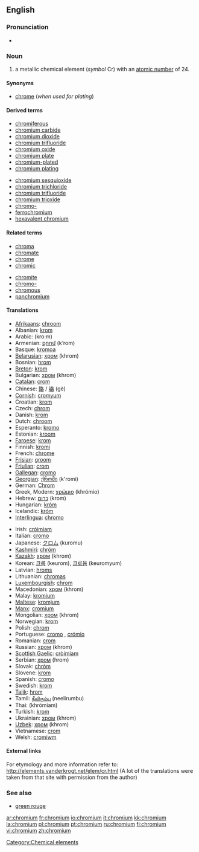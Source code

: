 ==English==

{{elements|Cr|vanadium|V|manganese|Mn}}

===Pronunciation===
*{{audio|en-us-chromium.ogg|Audio (US)}}

===Noun===
{{en-noun|-}}
{{wikipedia}}

# a metallic chemical element (''symbol'' Cr) with an [[atomic number]] of 24.

====Synonyms====
*[[chrome]] (''when used for plating'')

====Derived terms====
{{top2}}
*[[chromiferous]]
*[[chromium carbide]]
*[[chromium dioxide]]
*[[chromium trifluoride]]
*[[chromium oxide]]
*[[chromium plate]]
*[[chromium-plated]]
*[[chromium plating]]
{{mid2}}
*[[chromium sesquioxide]]
*[[chromium trichloride]]
*[[chromium trifluoride]]
*[[chromium trioxide]]
*[[chromo-]]
*[[ferrochromium]]
*[[hexavalent chromium]]
{{bottom}}

====Related terms====
{{top2}}
*[[chroma]]
*[[chromate]]
*[[chrome]]
*[[chromic]]
{{mid2}}
*[[chromite]]
*[[chromo-]]
*[[chromous]]
*[[panchromium]]
{{bottom}}

====Translations====
{{top}}
*[[Afrikaans]]: [[chroom]]
*Albanian: [[krom]]
*Arabic: {{ARchar|[[كروم]]}} (kro:m) {{m}}
*Armenian: [[քրոմ]] (k‘rom)
*Basque: [[kromoa]]
*[[Belarusian]]: [[хром]] (khrom) {{m}}
*Bosnian: [[hrom]]
*[[Breton]]: [[krom]] {{m}}
*Bulgarian: [[хром]] (khrom) {{m}}
*[[Catalan]]: [[crom]]
*Chinese: [[鉻]] / [[铬]] (gè)
*[[Cornish]]: [[cromyum]]
*Croatian: [[krom]]
*Czech: [[chrom]]
*Danish: [[krom]]
*Dutch: [[chroom]] {{n}}
*Esperanto: [[kromo]]
*Estonian: [[kroom]]
*[[Faroese]]: [[krom]]
*Finnish: [[kromi]]
*French: [[chrome]] {{m}}
*[[Frisian]]: [[groom]]
*[[Friulian]]: [[crom]]
*[[Gallegan]]: [[cromo]]
*[[Georgian]]: [[ქრომი]] (k'romi)
*German: [[Chrom]] {{n}}
*Greek, Modern: [[χρώμιο]] (khrómio) {{n}}
*Hebrew: [[כרום]] (krom)
*Hungarian: [[króm]]
*Icelandic: [[króm]]
*[[Interlingua]]: [[chromo]]
{{mid}}
*Irish: [[cróimiam]]
*Italian: [[cromo]] {{m}}
*Japanese: [[クロム]] (kuromu)
*[[Kashmiri]]: [[chróm]]
*[[Kazakh]]: [[хром]] (khrom)
*Korean: [[크롬]] (keurom), [[크로뮴]] (keuromyum)
*Latvian: [[hroms]]
*Lithuanian: [[chromas]]
*[[Luxembourgish]]: [[chrom]]
*Macedonian: [[хром]] (khrom) {{m}}
*Malay: [[kromium]]
*[[Maltese]]: [[kromjum]]
*[[Manx]]: [[cromium]]
*Mongolian: [[хром]] (khrom)
*Norwegian: [[krom]]
*Polish:  [[chrom]] {{m}}
*Portuguese: [[cromo]] {{m}}, [[crómio]] {{m}}
*Romanian: [[crom]] {{n}}
*Russian: [[хром]] (khrom) {{m}}
*[[Scottish Gaelic]]: [[cròimiam]]
*Serbian: [[хром]] (hrom) {{m}}
*Slovak: [[chróm]]
*Slovene: [[krom]]
*Spanish: [[cromo]] {{m}}
*Swedish: [[krom]]
*[[Tajik]]: [[hrom]]
*Tamil: [[நீலிரும்பு]] (neelirumbu)
*Thai: {{THchar|[[โครเมียม]]}} (khrōmiam)
*Turkish: [[krom]]
*Ukrainian: [[хром]] (khrom) {{m}}
*[[Uzbek]]: [[хром]] (khrom)
*Vietnamese: [[crom]]
*Welsh: [[cromiwm]]
{{bottom}}

====External links====
For etymology and more information refer to:
http://elements.vanderkrogt.net/elem/cr.html
(A lot of the translations were taken from that site with permission from the author)

===See also===
*[[green rouge]]

[[Category:Chemical elements]]

[[ar:chromium]]
[[fr:chromium]]
[[io:chromium]]
[[it:chromium]]
[[kk:chromium]]
[[la:chromium]]
[[pl:chromium]]
[[pt:chromium]]
[[ru:chromium]]
[[fi:chromium]]
[[vi:chromium]]
[[zh:chromium]]